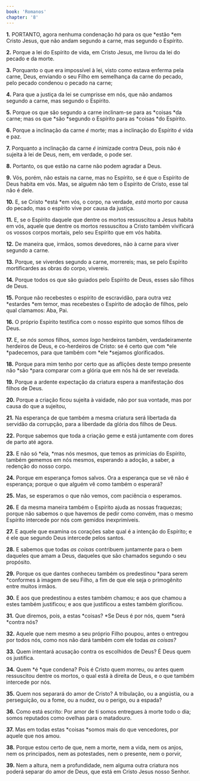 ```yaml
---
book: 'Romanos'
chapter: '8'
---
```


**1.** PORTANTO, agora nenhuma condenação *há* para os que *estão *em Cristo Jesus, que não andam segundo a carne, mas segundo o Espírito.

**2.** Porque a lei do Espírito de vida, em Cristo Jesus, me livrou da lei do pecado e da morte.

**3.** Porquanto o que era impossível à lei, visto como estava enferma pela carne, Deus, enviando o seu Filho em semelhança da carne do pecado, pelo pecado condenou o pecado na carne;

**4.** Para que a justiça da lei se cumprisse em nós, que não andamos segundo a carne, mas segundo o Espírito.

**5.** Porque os que são segundo a carne inclinam-se para as *coisas *da carne; mas os que *são *segundo o Espírito para as *coisas *do Espírito.

**6.** Porque a inclinação da carne *é* morte; mas a inclinação do Espírito *é* vida e paz.

**7.** Porquanto a inclinação da carne *é* inimizade contra Deus, pois não é sujeita à lei de Deus, nem, em verdade, o pode ser.

**8.** Portanto, os que estão na carne não podem agradar a Deus.

**9.** Vós, porém, não estais na carne, mas no Espírito, se é que o Espírito de Deus habita em vós. Mas, se alguém não tem o Espírito de Cristo, esse tal não é dele.

**10.** E, se Cristo *está *em vós, o corpo, na verdade, *está* morto por causa do pecado, mas o espírito vive por causa da justiça.

**11.** E, se o Espírito daquele que dentre os mortos ressuscitou a Jesus habita em vós, aquele que dentre os mortos ressuscitou a Cristo também vivificará os vossos corpos mortais, pelo seu Espírito que em vós habita.

**12.** De maneira que, irmãos, somos devedores, não à carne para viver segundo a carne.

**13.** Porque, se viverdes segundo a carne, morrereis; mas, se pelo Espírito mortificardes as obras do corpo, vivereis.

**14.** Porque todos os que são guiados pelo Espírito de Deus, esses são filhos de Deus.

**15.** Porque não recebestes o espírito de escravidão, para outra vez *estardes *em temor, mas recebestes o Espírito de adoção de filhos, pelo qual clamamos: Aba, Pai.

**16.** O próprio Espírito testifica com o nosso espírito que somos filhos de Deus.

**17.** E, se *nós somos* filhos, *somos* *logo* herdeiros também, verdadeiramente herdeiros de Deus, e co-herdeiros de Cristo: se é certo que com *ele *padecemos, para que também com *ele *sejamos glorificados.

**18.** Porque para mim tenho por certo que as aflições deste tempo presente não *são *para comparar com a glória que em nós há de ser revelada.

**19.** Porque a ardente expectação da criatura espera a manifestação dos filhos de Deus.

**20.** Porque a criação ficou sujeita à vaidade, não por sua vontade, mas por causa do que a sujeitou,

**21.** Na esperança de que também a mesma criatura será libertada da servidão da corrupção, para a liberdade da glória dos filhos de Deus.

**22.** Porque sabemos que toda a criação geme e está juntamente com dores de parto até agora.

**23.** E não só *ela, *mas nós mesmos, que temos as primícias do Espírito, também gememos em nós mesmos, esperando a adoção, a saber, a redenção do nosso corpo.

**24.** Porque em esperança fomos salvos. Ora a esperança que se vê não é esperança; porque o que alguém vê como também o esperará?

**25.** Mas, se esperamos o que não vemos, com paciência o esperamos.

**26.** E da mesma maneira também o Espírito ajuda as nossas fraquezas; porque não sabemos o que havemos de pedir como convém, mas o mesmo Espírito intercede por nós com gemidos inexprimíveis.

**27.** E aquele que examina os corações sabe qual é a intenção do Espírito; e é ele que segundo Deus intercede pelos santos.

**28.** E sabemos que todas *as coisas* contribuem juntamente para o bem daqueles que amam a Deus, daqueles que são chamados segundo o seu propósito.

**29.** Porque os que dantes conheceu também os predestinou *para serem *conformes à imagem de seu Filho, a fim de que ele seja o primogênito entre muitos irmãos.

**30.** E aos que predestinou a estes também chamou; e aos que chamou a estes também justificou; e aos que justificou a estes também glorificou.

**31.** Que diremos, pois, a estas *coisas? *Se Deus é por nós, quem *será *contra nós?

**32.** Aquele que nem mesmo a seu próprio Filho poupou, antes o entregou por todos nós, como nos não dará também com ele todas *as coisas?*

**33.** Quem intentará acusação contra os escolhidos de Deus? É Deus quem os justifica.

**34.** Quem *é *que condena? Pois é Cristo quem morreu, ou antes quem ressuscitou dentre os mortos, o qual está à direita de Deus, e o que também intercede por nós.

**35.** Quem nos separará do amor de Cristo? A tribulação, ou a angústia, ou a perseguição, ou a fome, ou a nudez, ou o perigo, ou a espada?

**36.** Como está escrito: Por amor de ti somos entregues à morte todo o dia; somos reputados como ovelhas para o matadouro.

**37.** Mas em todas estas *coisas *somos mais do que vencedores, por aquele que nos amou.

**38.** Porque estou certo de que, nem a morte, nem a vida, nem os anjos, nem os principados, nem as potestades, nem o presente, nem o porvir,

**39.** Nem a altura, nem a profundidade, nem alguma outra criatura nos poderá separar do amor de Deus, que está em Cristo Jesus nosso Senhor.